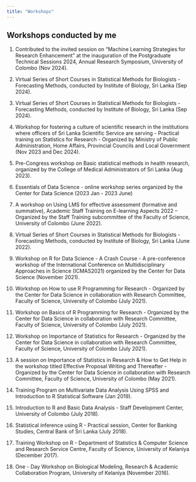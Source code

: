 ```yaml
---
title: "Workshops"
---
```


## Workshops conducted by me

1.  Contributed to the invited session on "Machine Learning Strategies for Research Enhancement" at the inauguration of the Postgraduate Technical Sessions 2024, Annual Research Symposium, University of Colombo (Nov 2024).

2.  Virtual Series of Short Courses in Statistical Methods for Biologists - Forecasting Methods, conducted by Institute of Biology, Sri Lanka (Sep 2024).

3.  Virtual Series of Short Courses in Statistical Methods for Biologists - Forecasting Methods, conducted by Institute of Biology, Sri Lanka (Sep 2024).

4.  Workshop for fostering a culture of scientific research in the institutions where officers of Sri Lanka Scientific Service are serving - Practical training on Statistics for Research - Organized by Ministry of Public Administration, Home Affairs, Provincial Councils and Local Government (Nov 2023 and Dec 2024).

5.  Pre-Congress workshop on Basic statistical methods in health research, organized by the College of Medical Administrators of Sri Lanka (Aug 2023).

6.  Essentials of Data Science - online workshop series organized by the Center for Data Science (2023 Jan - 2023 June)

7.  A workshop on Using LMS for effective assessment (formative and summative), Academic Staff Training on E-learning Aspects 2022 – Organized by the Staff Training subcommittee of the Faculty of Science, University of Colombo (June 2022).

8.  Virtual Series of Short Courses in Statistical Methods for Biologists - Forecasting Methods, conducted by Institute of Biology, Sri Lanka (June 2022).

9.  Workshop on R for Data Science - A Crash Course - A pre-conference workshop of the International Conference on Multidisciplinary Approaches in Science (ICMAS2021) organized by the Center for Data Science (November 2021).

10. Workshop on How to use R Programming for Research - Organized by the Center for Data Science in collaboration with Research Committee, Faculty of Science, University of Colombo (July 2021).

11. Workshop on Basics of R Programming for Research - Organized by the Center for Data Science in collaboration with Research Committee, Faculty of Science, University of Colombo (July 2021).

12. Workshop on Importance of Statistics for Research - Organized by the Center for Data Science in collaboration with Research Committee, Faculty of Science, University of Colombo (July 2021).

13. A session on Importance of Statistics in Research & How to Get Help in the workshop titled Effective Proposal Writing and Thereafter - Organized by the Center for Data Science in collaboration with Research Committee, Faculty of Science, University of Colombo (May 2021).

14. Training Program on Multivariate Data Analysis Using SPSS and Introduction to R Statistical Software (Jan 2019).

15. Introduction to R and Basic Data Analysis - Staff Development Center, University of Colombo (July 2018).

16. Statistical inference using R - Practical session, Center for Banking Studies, Central Bank of Sri Lanka (July 2018).

17. Training Workshop on R - Department of Statistics & Computer Science and Research Service Centre, Faculty of Science, University of Kelaniya (December 2017).

18. One - Day Workshop on Biological Modeling, Research & Academic Collaboration Program, University of Kelaniya (November 2016).
